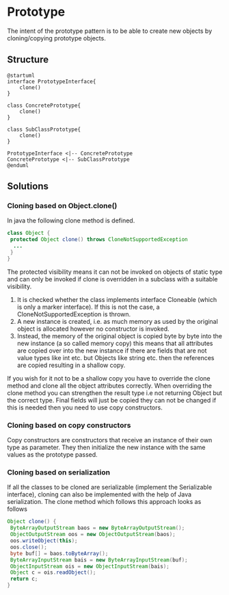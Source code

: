 # Prototype

The intent of the prototype pattern is to be able to create new objects by cloning/copying prototype objects.

## Structure

```plantuml
@startuml
interface PrototypeInterface{
    clone()
}

class ConcretePrototype{
    clone()
}

class SubClassPrototype{
    clone()
}

PrototypeInterface <|-- ConcretePrototype
ConcretePrototype <|-- SubClassPrototype
@enduml
```

## Solutions

### Cloning based on Object.clone()

In java the following clone method is defined.

```java
class Object {
 protected Object clone() throws CloneNotSupportedException
  ...
 }
}
```

The protected visibility means it can not be invoked on objects of static type and can only be invoked if clone is overridden in a subclass with a suitable visibility.

1. It is checked whether the class implements interface Cloneable (which is only a marker interface). If this is not the case, a CloneNotSupportedException is thrown.
2. A new instance is created, i.e. as much memory as used by the original object is allocated however no constructor is invoked.
3. Instead, the memory of the original object is copied byte by byte into the new instance (a so called memory copy) this means that all attributes are copied over into the new instance if there are fields that are not value types like int etc. but Objects like string etc. then the references are copied resulting in a shallow copy.

If you wish for it not to be a shallow copy you have to override the clone method and clone all the object attributes correctly. When overriding the clone method you can strengthen the result type i.e not returning Object but the correct type. Final fields will just be copied they can not be changed if this is needed then you need to use copy constructors.

### Cloning based on copy constructors

Copy constructors are constructors that receive an instance of their own type as parameter. They then initialize the new instance with the same values as the prototype passed.

### Cloning based on serialization

If all the classes to be cloned are serializable (implement the Serializable interface), cloning can also be implemented with the help of Java serialization. The clone method which follows this approach looks as follows

```java
Object clone() {
 ByteArrayOutputStream baos = new ByteArrayOutputStream();
 ObjectOutputStream oos = new ObjectOutputStream(baos);
 oos.writeObject(this);
 oos.close();
 byte buf[] = baos.toByteArray();
 ByteArrayInputStream bais = new ByteArrayInputStream(buf);
 ObjectInputStream ois = new ObjectInputStream(bais);
 Object c = ois.readObject();
 return c;
}
```
